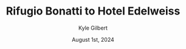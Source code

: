 ---
author: Kyle Gilbert
date: August 1st, 2024
id: OU29vQ4urk
parent: bQZ6JTM4hJ
route: tour-du-mont-blanc-2024/16648518987
gain: 3141
loss: 4471
miles: 13.02
time: 6,6
tags: thru-hike
title: Rifugio Bonatti to Hotel Edelweiss
readOnly: true
---